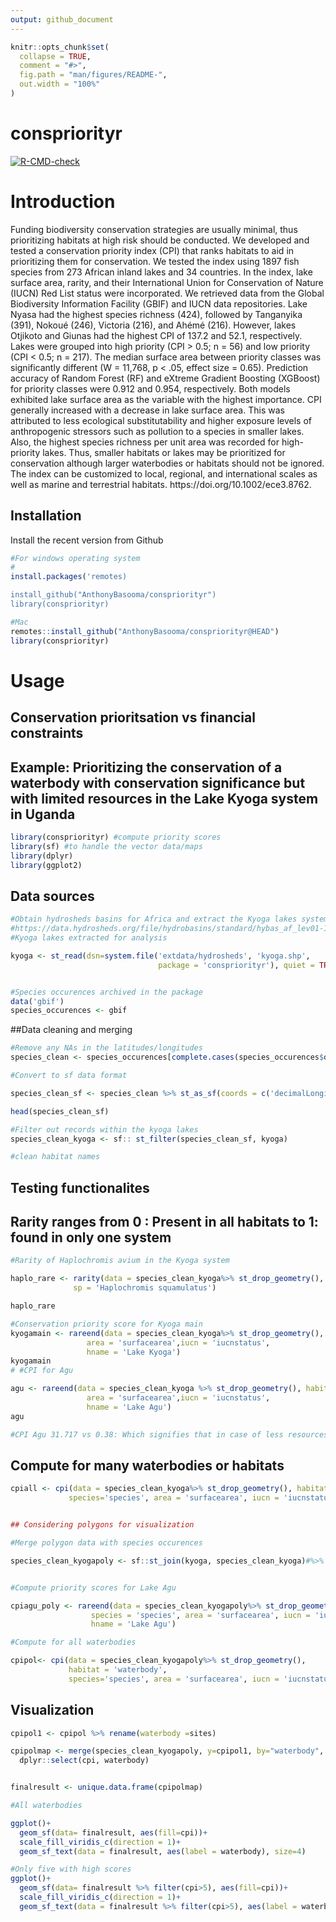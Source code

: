 ```yaml
---
output: github_document
---
```


<!-- README.md is generated from README.Rmd. Please edit that file -->

```r
knitr::opts_chunk$set(
  collapse = TRUE,
  comment = "#>",
  fig.path = "man/figures/README-",
  out.width = "100%"
)
```

# conspriorityr

<!-- badges: start -->
[![R-CMD-check](https://github.com/AnthonyBasooma/conspriorityr/actions/workflows/R-CMD-check.yaml/badge.svg)](https://github.com/AnthonyBasooma/conspriorityr/actions/workflows/R-CMD-check.yaml)
<!-- badges: end -->

# Introduction

Funding biodiversity conservation strategies are usually minimal, thus prioritizing habitats at high risk should be conducted. We developed and tested a conservation priority index (CPI) that ranks habitats to aid in prioritizing them for conservation. We tested the index using 1897 fish species from 273 African inland lakes and 34 countries. In the index, lake surface area, rarity, and their International Union for Conservation of Nature (IUCN) Red List status were incorporated. We retrieved data from the Global Biodiversity Information Facility (GBIF) and IUCN data repositories. Lake Nyasa had the highest species richness (424), followed by Tanganyika (391), Nokoué (246), Victoria (216), and Ahémé (216). However, lakes Otjikoto and Giunas had the highest CPI of 137.2 and 52.1, respectively. Lakes were grouped into high priority (CPI > 0.5; n = 56) and low priority (CPI < 0.5; n = 217). The median surface area between priority classes was significantly different (W = 11,768, p < .05, effect size = 0.65). Prediction accuracy of Random Forest (RF) and eXtreme Gradient Boosting (XGBoost) for priority classes were 0.912 and 0.954, respectively. Both models exhibited lake surface area as the variable with the highest importance. CPI generally increased with a decrease in lake surface area. This was attributed to less ecological substitutability and higher exposure levels of anthropogenic stressors such as pollution to a species in smaller lakes. Also, the highest species richness per unit area was recorded for high-priority lakes. Thus, smaller habitats or lakes may be prioritized for conservation although larger waterbodies or habitats should not be ignored. The index can be customized to local, regional, and international scales as well as marine and terrestrial habitats. https://doi.org/10.1002/ece3.8762.

## Installation

Install the recent version from Github

``` r
#For windows operating system
#
install.packages('remotes)

install_github("AnthonyBasooma/conspriorityr")
library(conspriorityr)

```

``` r
#Mac
remotes::install_github("AnthonyBasooma/conspriorityr@HEAD")
library(conspriorityr)

```
# Usage
## Conservation prioritsation vs financial constraints

## Example: Prioritizing the conservation of a waterbody with conservation significance but with limited resources in the Lake Kyoga system in Uganda


```r

library(conspriorityr) #compute priority scores
library(sf) #to handle the vector data/maps
library(dplyr)
library(ggplot2)

```

## Data sources 

```r

#Obtain hydrosheds basins for Africa and extract the Kyoga lakes system
#https://data.hydrosheds.org/file/hydrobasins/standard/hybas_af_lev01-12_v1c.zip
#Kyoga lakes extracted for analysis

kyoga <- st_read(dsn=system.file('extdata/hydrosheds', 'kyoga.shp', 
                                 package = 'conspriorityr'), quiet = TRUE)


#Species occurences archived in the package
data('gbif')
species_occurences <- gbif
```

##Data cleaning and merging

```r

#Remove any NAs in the latitudes/longitudes
species_clean <- species_occurences[complete.cases(species_occurences$decimalLatitude),]

#Convert to sf data format

species_clean_sf <- species_clean %>% st_as_sf(coords = c('decimalLongitude','decimalLatitude'), crs=st_crs(4326))

head(species_clean_sf)

#Filter out records within the kyoga lakes
species_clean_kyoga <- sf:: st_filter(species_clean_sf, kyoga) 

#clean habitat names

```

## Testing functionalites
## Rarity ranges from 0 : Present in all habitats to 1: found in only one system

```r

#Rarity of Haplochromis avium in the Kyoga system

haplo_rare <- rarity(data = species_clean_kyoga%>% st_drop_geometry(), habitat = 'waterbody',species = 'species',
              sp = 'Haplochromis squamulatus')

haplo_rare

#Conservation priority score for Kyoga main
kyogamain <- rareend(data = species_clean_kyoga%>% st_drop_geometry(), habitat = 'waterbody', species = 'species',
                 area = 'surfacearea',iucn = 'iucnstatus',
                 hname = 'Lake Kyoga')
kyogamain
# #CPI for Agu

agu <- rareend(data = species_clean_kyoga %>% st_drop_geometry(), habitat = 'waterbody', species = 'species',
                 area = 'surfacearea',iucn = 'iucnstatus',
                 hname = 'Lake Agu')
agu

#CPI Agu 31.717 vs 0.38: Which signifies that in case of less resources Lake Agu should be prioritised for conservation due to number of threatened and endemic species per unit surface area

```

## Compute for many waterbodies or habitats

```r
cpiall <- cpi(data = species_clean_kyoga%>% st_drop_geometry(), habitat = 'waterbody',
             species='species', area = 'surfacearea', iucn = 'iucnstatus')


## Considering polygons for visualization

#Merge polygon data with species occurences 

species_clean_kyogapoly <- sf::st_join(kyoga, species_clean_kyoga)#%>% st_drop_geometry()


#Compute priority scores for Lake Agu

cpiagu_poly <- rareend(data = species_clean_kyogapoly%>% st_drop_geometry(), habitat = 'waterbody',
                  species = 'species', area = 'surfacearea', iucn = 'iucnstatus',
                  hname = 'Lake Agu')

#Compute for all waterbodies 

cpipol<- cpi(data = species_clean_kyogapoly%>% st_drop_geometry(), 
             habitat = 'waterbody',
             species='species', area = 'surfacearea', iucn = 'iucnstatus')
```
## Visualization

```r

cpipol1 <- cpipol %>% rename(waterbody =sites)

cpipolmap <- merge(species_clean_kyogapoly, y=cpipol1, by="waterbody", all.x=F) %>%
  dplyr::select(cpi, waterbody)


finalresult <- unique.data.frame(cpipolmap)

#All waterbodies 

ggplot()+
  geom_sf(data= finalresult, aes(fill=cpi))+
  scale_fill_viridis_c(direction = 1)+
  geom_sf_text(data = finalresult, aes(label = waterbody), size=4)

#Only five with high scores
ggplot()+
  geom_sf(data= finalresult %>% filter(cpi>5), aes(fill=cpi))+
  scale_fill_viridis_c(direction = 1)+
  geom_sf_text(data = finalresult %>% filter(cpi>5), aes(label = waterbody), size=4)


```

